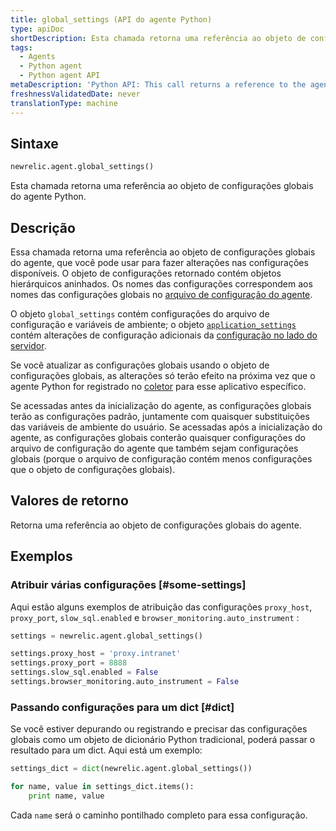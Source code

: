 ```yaml
---
title: global_settings (API do agente Python)
type: apiDoc
shortDescription: Esta chamada retorna uma referência ao objeto de configurações globais do agente Python.
tags:
  - Agents
  - Python agent
  - Python agent API
metaDescription: 'Python API: This call returns a reference to the agent''s global settings object.'
freshnessValidatedDate: never
translationType: machine
---
```


## Sintaxe

```py
newrelic.agent.global_settings()
```

Esta chamada retorna uma referência ao objeto de configurações globais do agente Python.

## Descrição

Essa chamada retorna uma referência ao objeto de configurações globais do agente, que você pode usar para fazer alterações nas configurações disponíveis. O objeto de configurações retornado contém objetos hierárquicos aninhados. Os nomes das configurações correspondem aos nomes das configurações globais no [arquivo de configuração do agente](/docs/agents/python-agent/installation-and-configuration/python-agent-configuration).

O objeto `global_settings` contém configurações do arquivo de configuração e variáveis de ambiente; o objeto [`application_settings`](/docs/agents/python-agent/python-agent-api/application_settings) contém alterações de configuração adicionais da [configuração no lado do servidor](/docs/agents/manage-apm-agents/configuration/configure-agent#ssc).

Se você atualizar as configurações globais usando o objeto de configurações globais, as alterações só terão efeito na próxima vez que o agente Python for registrado no [coletor](/docs/accounts-partnerships/education/getting-started-new-relic/glossary#collector) para esse aplicativo específico.

Se acessadas antes da inicialização do agente, as configurações globais terão as configurações padrão, juntamente com quaisquer substituições das variáveis de ambiente do usuário. Se acessadas após a inicialização do agente, as configurações globais conterão quaisquer configurações do arquivo de configuração do agente que também sejam configurações globais (porque o arquivo de configuração contém menos configurações que o objeto de configurações globais).

## Valores de retorno

Retorna uma referência ao objeto de configurações globais do agente.

## Exemplos

### Atribuir várias configurações [#some-settings]

Aqui estão alguns exemplos de atribuição das configurações `proxy_host`, `proxy_port`, `slow_sql.enabled` e `browser_monitoring.auto_instrument` :

```py
settings = newrelic.agent.global_settings()

settings.proxy_host = 'proxy.intranet' 
settings.proxy_port = 8888
settings.slow_sql.enabled = False
settings.browser_monitoring.auto_instrument = False
```

### Passando configurações para um dict [#dict]

Se você estiver depurando ou registrando e precisar das configurações globais como um objeto de dicionário Python tradicional, poderá passar o resultado para um dict. Aqui está um exemplo:

```py
settings_dict = dict(newrelic.agent.global_settings())

for name, value in settings_dict.items():
    print name, value
```

Cada `name` será o caminho pontilhado completo para essa configuração.
